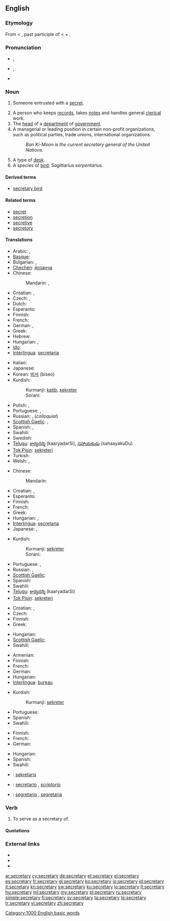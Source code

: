 {{wikipedia|dab=secretary (disambiguation)|secretary}}
==English==

===Etymology===
From {{etyl|ML.}} {{term|lang=la|secretarius||one entrusted with secrets}} < {{etyl|la}} {{term|lang=la|secretus||private, secret}}, past participle of {{term|lang=la|secernere||to separate, set apart}} < {{term|lang=la|se-||apart}} + {{term|lang=la|cernere||to separate}}.

===Pronunciation===
* {{a|UK}} {{IPA|/ˈsɛk.ɹəˌtɛ.ɹi/|/ˈsɛk.ɹə.tɹi/}}, {{SAMPA|/"sEk.r\@%tE.r\i/|/"sEk.r\@.tr\i/}}
* {{a|US}} {{IPA|/ˈsɛkɹətəɹi/}}, {{SAMPA|/"sEkr\@t@r\i/}}
* {{audio|en-us-secretary.ogg|Audio (US)}}

===Noun===
{{wikipedia}}
{{en-noun|secretaries}}

# {{obsolete}} Someone entrusted with a [[secret]].
# A person who keeps [[records]], takes [[notes]] and handles general [[clerical]] work.
# The [[head]] of a [[department]] of [[government]].
# A managerial or leading position in certain non-profit organizations, such as political parties, trade unions, international organizations.
#: ''Ban Ki-Moon is the current secretary general of the United Nations.''
# A type of [[desk]].
# A species of [[bird]]; ''Sagittarius serpentarius''.

====Derived terms====
* [[secretary bird]]

====Related terms====
* [[secret]]
* [[secretion]]
* [[secretive]]
* [[secretory]]

====Translations====
{{trans-top|person keeping records and handling clerical work}}
* Arabic: {{t|ar|سكرتير|m|tr=sikritér}}, {{t|ar|سكرتيرة|f|tr=sikritéra}}
* [[Basque]]: {{t|eu|idazkari|xs=Basque}}
* Bulgarian: {{t+|bg|секретар|m|tr=sekretar}}, {{t|bg|секретарка|f|tr=sekretarka}}
* [[Chechen]]: [[йозанча]]
* Chinese:
*: Mandarin: {{t-|cmn|秘書|sc=Hani}}, {{t-|cmn|秘书|tr=mìshū|sc=Hani}}
* Croatian: {{t-|hr|tajnik|m|alt=tȃjnīk}}, {{t-|hr|tajnica|f|alt=tȃjnica}}
* Czech: {{t|cs|sekretář|m}}, {{t-|cs|sekretářka|f}}
* Dutch: {{t+|nl|secretaresse|f}}
* Esperanto: {{t-|eo|sekretario|xs=Esperanto}}
* Finnish: {{t+|fi|sihteeri}}
* French: {{t+|fr|secrétaire|m|f}}
* German: {{t+|de|Sekretär|m}}, {{t-|de|Sekretärin|f}}
* Greek: {{t+|el|γραμματέας|m|f|tr=gramatéas}}
* Hebrew: {{t-|he|מזכיר|m|tr=mazkir}}
* Hungarian: {{t+|hu|titkár}}, {{t+|hu|titkárnő}}
* [[Ido]]: {{t+|io|sekretario|xs=Ido}}
* [[Interlingua]]: [[secretaria]] {{f}}
{{trans-mid}}
* Italian: {{t+|it|segretario|m}}
* Japanese: {{t-|ja|秘書|tr=ひしょ, hisho}}
* Korean: [[비서]] (biseo)
* Kurdish:
*: Kurmanji: [[katib]], [[sekreter]]
*: Sorani: {{t|ku|سکرتێر|tr=sikirtaer|sc=ku-Arab}}
* Polish: {{t+|pl|sekretarz|m}}, {{t|pl|sekretarka|f}}
* Portuguese: {{t+|pt|secretário|m}}, {{t+|pt|secretária|f}}
* Russian: {{t+|ru|секретарь|m|f|tr=sekretár’}}, {{t|ru|секретарша|f|tr=sekretárša}} (''colloquial'')
* [[Scottish Gaelic]]: {{t-|gd|rùnaire|m|xs=Scottish Gaelic}}, {{t-|gd|clèireach|m|xs=Scottish Gaelic}}
* Spanish: {{t+|es|secretario|m}}, {{t-|es|secretaria|f}}
* Swahili: {{t|sw|karani|xs=Swahili}}
* Swedish: {{t+|sv|sekreterare|c}}
* [[Telugu]]: [[కార్యదర్శి]] (kaaryadarSi), [[సహాయకుడు]] (sahaayakuDu)
* [[Tok Pisin]]: [[sekreteri]]
* Turkish: {{t+|tr|sekreter}}
* Welsh: {{t|cy|ysgrifenydd|m|xs=Welsh}}, {{t|cy|ysgrifenyddes|f|xs=Welsh}}
{{trans-bottom}}

{{trans-top|head of a department of government}}
* Chinese:
*: Mandarin: {{t-|cmn|大臣|tr=dàchén|sc=Hani}}
* Croatian: {{t-|hr|tajnik|m|alt=tȃjnīk}}, {{t-|hr|tajnica|f|alt=tȃjnica}}
* Esperanto: {{t-|eo|sekretario|xs=Esperanto}}
* Finnish: {{t+|fi|ministeri}}
* French: {{t+|fr|secrétaire}}
* Greek: {{t+|el|υπουργός|m|f|tr=ipurgós}}
* Hungarian: {{t+|hu|miniszter}}, {{t-|hu|államtitkár}}
* [[Interlingua]]: [[secretaria]] {{f}}
* Japanese: {{t+|ja|大臣|tr=だいじん, daijin}}, {{t|ja|長官|tr=ちょうかん, chōkan}}
{{trans-mid}}
* Kurdish:
*: Kurmanji: [[sekreter]]
*: Sorani: {{t|ku|سکرتێر|tr=sikirtaer|sc=ku-Arab}}
* Portuguese: {{t+|pt|secretário|m}}, {{t+|pt|secretária|f}}
* Russian: {{t+|ru|министр|m|tr=minístr}}, {{t+|ru|секретарь|m|tr=sekretár’}}
* [[Scottish Gaelic]]: {{t-|gd|rùnaire|m|xs=Scottish Gaelic}}
* Spanish: {{t+|es|secretario|m}}
* Swahili: {{t|sw|karani|xs=Swahili}}
* [[Telugu]]: [[కార్యదర్శి]] (kaaryadarSi)
* [[Tok Pisin]]: [[sekreteri]]
{{trans-bottom}}

{{trans-top|leading or managerial position in certain organizations}}
* Croatian: {{t-|hr|tajnik|m|alt=tȃjnīk}}, {{t-|hr|tajnica|f|alt=tȃjnica}}
* Czech: {{t-|cs|tajemník|m}}
* Finnish: {{t+|fi|sihteeri}}
* Greek: {{t+|el|γραμματέας|m|f|tr=gramatéas}}
{{trans-mid}}
* Hungarian: {{t-|hu|főtitkár}}
* [[Scottish Gaelic]]: {{t-|gd|rùnaire|m|xs=Scottish Gaelic}}
* Swahili: {{t|sw|karani|xs=Swahili}}
{{trans-bottom}}

{{trans-top|type of desk}}
* Armenian: {{t-|hy|գրասեղան|tr=graseġan}}
* Finnish: {{t+|fi|kirjoituspöytä}}
* French: {{t+|fr|secrétaire}}
* German: {{t-|de|Schreibsekretär|m}}
* Hungarian: {{t-|hu|szekreter}}
* [[Interlingua]]: [[bureau]]
{{trans-mid}}
* Kurdish:
*: Kurmanji: [[sekreter]]
* Portuguese: {{t+|pt|escrivaninha|f}}
* Spanish: {{t+|es|escribanía|f}}
* Swahili: {{t|sw|makarani|xs=Swahili}}
{{trans-bottom}}

{{trans-top|sagittarius serpentarius}}
* Finnish: {{t+|fi|sihteeri}}
* French: {{t-|fr|messager serpentaire}}
* German: {{t+|de|Sekretär}}
{{trans-mid}}
* Hungarian: {{t-|hu|kígyászkeselyű}}
* Spanish: {{t-|es|serpentario|m}}
* Swahili: {{t|sw|makarani|xs=Swahili}}
{{trans-bottom}}

{{checktrans-top}}
* {{ttbc|Indonesian}}: [[sekretaris]]
* {{ttbc|Interlingua}}: [[secretario]] {{m}}, [[scriptorio]]
* {{ttbc|Italian}}: [[segretario]] {{m}}, [[segretaria]] {{f}}
{{trans-bottom}}

===Verb===
{{en-verb|secretar|i|ed}}

# {{transitive}} To serve as a secretary of.
====Quotations====
{{seeCites}}

===External links===
* {{R:Webster 1913}}
* {{R:Century 1911}}
* {{R:OneLook}}

[[Category:1000 English basic words]]

[[ar:secretary]]
[[cy:secretary]]
[[de:secretary]]
[[et:secretary]]
[[el:secretary]]
[[es:secretary]]
[[fr:secretary]]
[[gl:secretary]]
[[ko:secretary]]
[[io:secretary]]
[[id:secretary]]
[[it:secretary]]
[[kn:secretary]]
[[sw:secretary]]
[[ku:secretary]]
[[lo:secretary]]
[[lt:secretary]]
[[hu:secretary]]
[[ml:secretary]]
[[my:secretary]]
[[pl:secretary]]
[[ru:secretary]]
[[simple:secretary]]
[[fi:secretary]]
[[sv:secretary]]
[[ta:secretary]]
[[te:secretary]]
[[tr:secretary]]
[[vi:secretary]]
[[zh:secretary]]
